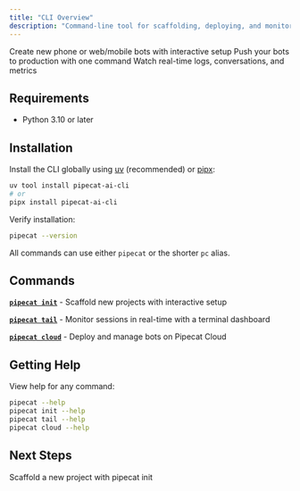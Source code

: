 ```yaml
---
title: "CLI Overview"
description: "Command-line tool for scaffolding, deploying, and monitoring Pipecat bots"
---
```


<CardGroup cols={3}>
  <Card title="Scaffold Projects" icon="wand-magic-sparkles" href="/cli/init">
    Create new phone or web/mobile bots with interactive setup
  </Card>
  <Card title="Deploy to Cloud" icon="rocket" href="/cli/cloud/auth">
    Push your bots to production with one command
  </Card>
  <Card title="Monitor Live Bots" icon="chart-line" href="/cli/tail">
    Watch real-time logs, conversations, and metrics
  </Card>
</CardGroup>

## Requirements

- Python 3.10 or later

## Installation

Install the CLI globally using [uv](https://docs.astral.sh/uv/) (recommended) or [pipx](https://pipx.pypa.io/):

```bash
uv tool install pipecat-ai-cli
# or
pipx install pipecat-ai-cli
```

Verify installation:

```bash
pipecat --version
```

<Tip>All commands can use either `pipecat` or the shorter `pc` alias.</Tip>

## Commands

**[`pipecat init`](/cli/init)** - Scaffold new projects with interactive setup

**[`pipecat tail`](/cli/tail)** - Monitor sessions in real-time with a terminal dashboard

**[`pipecat cloud`](/cli/cloud/auth)** - Deploy and manage bots on Pipecat Cloud

## Getting Help

View help for any command:

```bash
pipecat --help
pipecat init --help
pipecat tail --help
pipecat cloud --help
```

## Next Steps

<Card title="Create Your First Bot" icon="rocket" href="/cli/init">
  Scaffold a new project with pipecat init
</Card>
